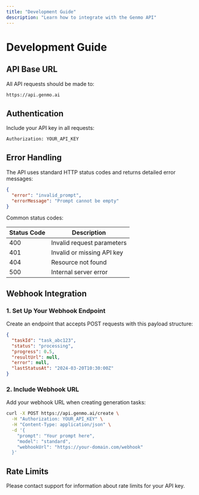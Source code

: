 ```yaml
---
title: "Development Guide"
description: "Learn how to integrate with the Genmo API"
---
```


# Development Guide

## API Base URL

All API requests should be made to:

```bash
https://api.genmo.ai
```

## Authentication

Include your API key in all requests:

```bash
Authorization: YOUR_API_KEY
```

## Error Handling

The API uses standard HTTP status codes and returns detailed error messages:

```json
{
  "error": "invalid_prompt",
  "errorMessage": "Prompt cannot be empty"
}
```

Common status codes:

| Status Code | Description                |
| ----------- | -------------------------- |
| 400         | Invalid request parameters |
| 401         | Invalid or missing API key |
| 404         | Resource not found         |
| 500         | Internal server error      |

## Webhook Integration

### 1. Set Up Your Webhook Endpoint

Create an endpoint that accepts POST requests with this payload structure:

```json
{
  "taskId": "task_abc123",
  "status": "processing",
  "progress": 0.5,
  "resultUrl": null,
  "error": null,
  "lastStatusAt": "2024-03-20T10:30:00Z"
}
```

### 2. Include Webhook URL

Add your webhook URL when creating generation tasks:

```bash
curl -X POST https://api.genmo.ai/create \
  -H "Authorization: YOUR_API_KEY" \
  -H "Content-Type: application/json" \
  -d '{
    "prompt": "Your prompt here",
    "model": "standard",
    "webhookUrl": "https://your-domain.com/webhook"
  }'
```

## Rate Limits

Please contact support for information about rate limits for your API key.
